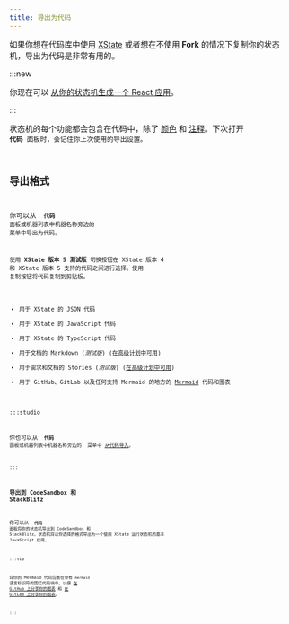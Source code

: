 ```yaml
---
title: 导出为代码
---
```


如果你想在代码库中使用 [XState](xstate.mdx) 或者想在不使用 **Fork** 的情况下复制你的状态机，导出为代码是非常有用的。

:::new

你现在可以 [从你的状态机生成一个 React 应用](generate-react.mdx)。

:::

状态机的每个功能都会包含在代码中，除了 [颜色](colors.mdx) 和 [注释](annotations.mdx)。下次打开 <Code size={18} /> **代码** 面板时，会记住你上次使用的导出设置。

## 导出格式

你可以从 <Code size={18} /> **代码** 面板或机器列表中机器名称旁边的 <MoreHorizontal size={18} /> 菜单中导出为代码。

使用 **XState 版本 5 测试版** 切换按钮在 XState 版本 4 和 XState 版本 5 支持的代码之间进行选择。使用 <Copy size={18} /> 复制按钮将代码复制到剪贴板。

- 用于 XState 的 JSON 代码
- 用于 XState 的 JavaScript 代码
- 用于 XState 的 TypeScript 代码
- 用于文档的 Markdown (*测试版*) ([在高级计划中可用](studio-pro-plan.mdx))
- 用于需求和文档的 Stories (*测试版*) ([在高级计划中可用](studio-pro-plan.mdx))
- 用于 GitHub、GitLab 以及任何支持 Mermaid 的地方的 [Mermaid](https://mermaid.js.org) 代码和图表

:::studio

你也可以从 <Code size={18} /> **代码** 面板或机器列表中机器名称旁边的 <MoreHorizontal size={18} /> 菜单中 [从代码导入](import-from-code.mdx)。

:::

### 导出到 CodeSandbox 和 StackBlitz

你可以从 <Code size={18} /> **代码** 面板将你的状态机导出到 CodeSandbox 和 StackBlitz。状态机将以你选择的格式导出为一个使用 XState 运行状态机的基本 JavaScript 应用。

:::tip

将你的 Mermaid 代码包裹在带有 `mermaid` 语言标识符的围栏代码块中，以便 [在 GitHub 上分享你的图表](https://docs.github.com/en/get-started/writing-on-github/working-with-advanced-formatting/creating-diagrams#creating-mermaid-diagrams) 和 [在 GitLab 上分享你的图表](https://handbook.gitlab.com/handbook/tools-and-tips/mermaid/)。

:::